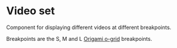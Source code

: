 
<Meta title="Core|Video Set" />

# Video set

Component for displaying different videos at different breakpoints.

Breakpoints are the S, M and L [Origami o-grid](https://github.com/Financial-Times/o-grid) breakpoints. 

<Preview>
  <Story name="Basic">
    <VideoSet
      alt="Demo video set video"
      sources={{
        small: {
          url: 'https://ig.ft.com/india-pollution/videos/india-china-pollution-mobile.mp4',
          poster: 'https://ig.ft.com/india-pollution/videos/poster-mobile.jpg',
          type: 'video/mp4',
        },
        medium: {
          url: 'https://ig.ft.com/india-pollution/videos/india-china-pollution-large.mp4',
          poster: 'https://ig.ft.com/india-pollution/videos/poster-desktop.jpg',
          type: 'video/mp4',
        },
        large: {
          url: 'https://ig.ft.com/india-pollution/videos/india-china-pollution-large.mp4',
          poster: 'https://ig.ft.com/india-pollution/videos/poster-desktop.jpg',
          type: 'video/mp4',
        },
      }}
    />
  </Story>
</Preview>

